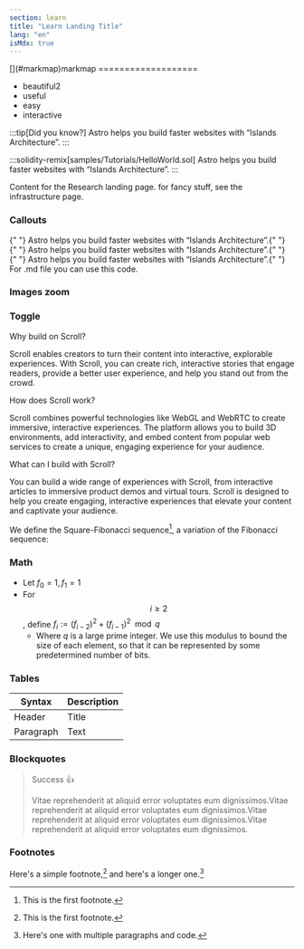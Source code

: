 ```yaml
---
section: learn
title: "Learn Landing Title"
lang: "en"
isMdx: true
---
```



<MarkmapView src="/samples/markmap.md" />

<MarkmapView>
[](#markmap)markmap
===================

- beautiful2
- useful
- easy
- interactive
  </MarkmapView>

:::tip[Did you know?]
Astro helps you build faster websites with “Islands Architecture”.
:::

:::solidity-remix[samples/Tutorials/HelloWorld.sol]
Astro helps you build faster websites with “Islands Architecture”.
:::

Content for the Research landing page. for fancy stuff, see the infrastructure page.

<CodeSample lang="solidity" src="/samples/Tutorials/Test.sol" />

### Callouts

<Aside type="note" title="note">
  {" "}
  Astro helps you build faster websites with “Islands Architecture”.{" "}
</Aside>
<Aside type="caution" title="caution">
  {" "}
  Astro helps you build faster websites with “Islands Architecture”.{" "}
</Aside>
<Aside type="danger" title="danger">
  {" "}
  Astro helps you build faster websites with “Islands Architecture”.{" "}
</Aside>

<Aside type="tip" title="tip">
  For .md file you can use this code.
</Aside>

### Images zoom

<ClickToZoom src={priceAggr} />

### Toggle

<ToggleElement anchor="Why build on Scroll?">
  <div slot="title">Why build on Scroll?</div>
  <p>
    Scroll enables creators to turn their content into interactive, explorable experiences. With Scroll, you can create
    rich, interactive stories that engage readers, provide a better user experience, and help you stand out from the
    crowd.
  </p>
</ToggleElement>
<ToggleElement anchor="How does Scroll work?">
  <div slot="title">How does Scroll work?</div>
  <p>
    Scroll combines powerful technologies like WebGL and WebRTC to create immersive, interactive experiences. The
    platform allows you to build 3D environments, add interactivity, and embed content from popular web services to
    create a unique, engaging experience for your audience.
  </p>
</ToggleElement>
<ToggleElement anchor="What can I build with Scroll?">
  <div slot="title">What can I build with Scroll?</div>
  <p>
    You can build a wide range of experiences with Scroll, from interactive articles to immersive product demos and
    virtual tours. Scroll is designed to help you create engaging, interactive experiences that elevate your content and
    captivate your audience.
  </p>
</ToggleElement>

We define the Square-Fibonacci sequence[^1], a variation of the Fibonacci sequence:

### Math

- Let $f_0 = 1, f_1 = 1$
- For $$i \geq 2$$, define $f_{i} := (f_{i-2})^2 + (f_{i-1})^2 \mod q$
  - Where $q$ is a large prime integer. We use this modulus to bound the size of each element, so that it can be represented by some predetermined number of bits.

### Tables

| Syntax    | Description |
| --------- | ----------- |
| Header    | Title       |
| Paragraph | Text        |

### Blockquotes

> Success 👍
>
> Vitae reprehenderit at aliquid error voluptates eum dignissimos.Vitae reprehenderit at aliquid error voluptates eum dignissimos.Vitae reprehenderit at aliquid error voluptates eum dignissimos.Vitae reprehenderit at aliquid error voluptates eum dignissimos.

### Footnotes

Here's a simple footnote,[^1] and here's a longer one.[^bignote]

[^1]: This is the first footnote.
[^bignote]: Here's one with multiple paragraphs and code.

